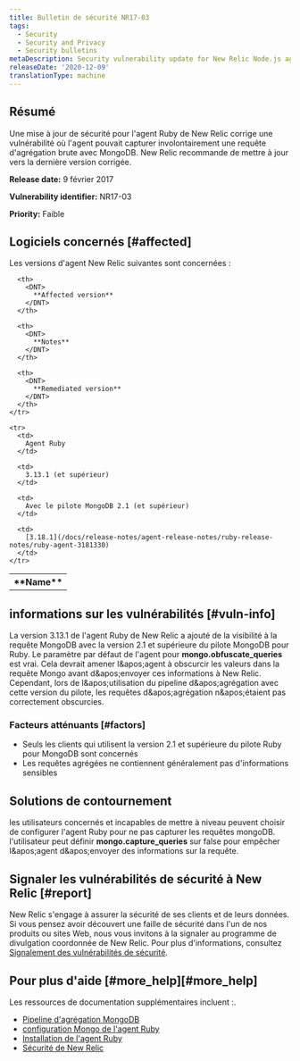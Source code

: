 ```yaml
---
title: Bulletin de sécurité NR17-03
tags:
  - Security
  - Security and Privacy
  - Security bulletins
metaDescription: Security vulnerability update for New Relic Node.js agent.
releaseDate: '2020-12-09'
translationType: machine
---
```


## Résumé

Une mise à jour de sécurité pour l&apos;agent Ruby de New Relic corrige une vulnérabilité où l&apos;agent pouvait capturer involontairement une requête d&apos;agrégation brute avec MongoDB. New Relic recommande de mettre à jour vers la dernière version corrigée.

<DNT>**Release date:**</DNT> 9 février 2017

<DNT>**Vulnerability identifier:**</DNT> NR17-03

<DNT>**Priority:**</DNT> Faible

## Logiciels concernés [#affected]

Les versions d&apos;agent New Relic suivantes sont concernées :

<table>
  <tbody>
    <tr>
      <th>
        <DNT>
          **Name**
        </DNT>
      </th>

      <th>
        <DNT>
          **Affected version**
        </DNT>
      </th>

      <th>
        <DNT>
          **Notes**
        </DNT>
      </th>

      <th>
        <DNT>
          **Remediated version**
        </DNT>
      </th>
    </tr>

    <tr>
      <td>
        Agent Ruby
      </td>

      <td>
        3.13.1 (et supérieur)
      </td>

      <td>
        Avec le pilote MongoDB 2.1 (et supérieur)
      </td>

      <td>
        [3.18.1](/docs/release-notes/agent-release-notes/ruby-release-notes/ruby-agent-3181330)
      </td>
    </tr>
  </tbody>
</table>

## informations sur les vulnérabilités [#vuln-info]

La version 3.13.1 de l&apos;agent Ruby de New Relic a ajouté de la visibilité à la requête MongoDB avec la version 2.1 et supérieure du pilote MongoDB pour Ruby. Le paramètre par défaut de l&apos;agent pour <DNT>**mongo.obfuscate\_queries**</DNT> est vrai. Cela devrait amener l&amp;apos;agent à obscurcir les valeurs dans la requête Mongo avant d&amp;apos;envoyer ces informations à New Relic. Cependant, lors de l&amp;apos;utilisation du pipeline d&amp;apos;agrégation avec cette version du pilote, les requêtes d&amp;apos;agrégation n&amp;apos;étaient pas correctement obscurcies.

### Facteurs atténuants [#factors]

* Seuls les clients qui utilisent la version 2.1 et supérieure du pilote Ruby pour MongoDB sont concernés
* Les requêtes agrégées ne contiennent généralement pas d&apos;informations sensibles

## Solutions de contournement

les utilisateurs concernés et incapables de mettre à niveau peuvent choisir de configurer l&apos;agent Ruby pour ne pas capturer les requêtes mongoDB. l&apos;utilisateur peut définir <DNT>**mongo.capture\_queries**</DNT> sur false pour empêcher l&amp;apos;agent d&amp;apos;envoyer des informations sur la requête.

## Signaler les vulnérabilités de sécurité à New Relic [#report]

New Relic s&apos;engage à assurer la sécurité de ses clients et de leurs données. Si vous pensez avoir découvert une faille de sécurité dans l&apos;un de nos produits ou sites Web, nous vous invitons à la signaler au programme de divulgation coordonnée de New Relic. Pour plus d&apos;informations, consultez [Signalement des vulnérabilités de sécurité](/docs/security/new-relic-security/data-privacy/reporting-security-vulnerabilities).

## Pour plus d&apos;aide [#more\_help][#more_help]

Les ressources de documentation supplémentaires incluent :.

* [Pipeline d&apos;agrégation MongoDB](https://docs.mongodb.com/manual/core/aggregation-pipeline/)
* [configuration Mongo de l&apos;agent Ruby](/docs/agents/ruby-agent/configuration/ruby-agent-configuration#mongo)
* [Installation de l&apos;agent Ruby](/docs/agents/ruby-agent/installation/ruby-agent-installation)
* [Sécurité de New Relic](https://newrelic.com/security)